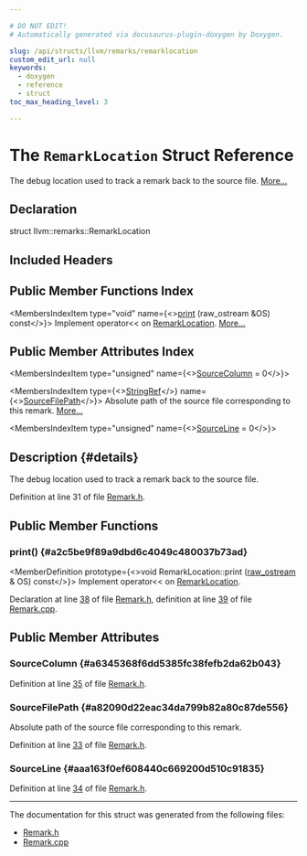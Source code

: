 ```yaml
---

# DO NOT EDIT!
# Automatically generated via docusaurus-plugin-doxygen by Doxygen.

slug: /api/structs/llvm/remarks/remarklocation
custom_edit_url: null
keywords:
  - doxygen
  - reference
  - struct
toc_max_heading_level: 3

---
```





# The `RemarkLocation` Struct Reference

<DoxygenPage pluginConfig={pluginConfig}>

The debug location used to track a remark back to the source file. <a href="#details">More...</a>

## Declaration

<CodeBlock>struct llvm::remarks::RemarkLocation</CodeBlock>

## Included Headers

<IncludesList>
<IncludesListItem
  filePath="llvm/Remarks/Remark.h"
  permalink="/docs/api/files/include/include/llvm/include/llvm/remarks/remark-h"
  isLocal="true" />
</IncludesList>

## Public Member Functions Index

<MembersIndex>

<MembersIndexItem
  type="void"
  name={<><a href="#a2c5be9f89a9dbd6c4049c480037b73ad">print</a> (raw&#95;ostream &amp;OS) const</>}>
Implement operator&lt;&lt; on <a href="/docs/api/structs/llvm/remarks/remarklocation">RemarkLocation</a>. <a href="#a2c5be9f89a9dbd6c4049c480037b73ad">More...</a>
</MembersIndexItem>

</MembersIndex>

## Public Member Attributes Index

<MembersIndex>

<MembersIndexItem
  type="unsigned"
  name={<><a href="#a6345368f6dd5385fc38fefb2da62b043">SourceColumn</a> = 0</>}>
</MembersIndexItem>

<MembersIndexItem
  type={<><a href="/docs/api/classes/llvm/stringref">StringRef</a></>}
  name={<><a href="#a82090d22eac34da799b82a80c87de556">SourceFilePath</a></>}>
Absolute path of the source file corresponding to this remark. <a href="#a82090d22eac34da799b82a80c87de556">More...</a>
</MembersIndexItem>

<MembersIndexItem
  type="unsigned"
  name={<><a href="#aaa163f0ef608440c669200d510c91835">SourceLine</a> = 0</>}>
</MembersIndexItem>

</MembersIndex>

## Description {#details}

The debug location used to track a remark back to the source file.

Definition at line 31 of file <a href="/docs/api/files/include/include/llvm/include/llvm/remarks/remark-h">Remark.h</a>.

<SectionDefinition>

## Public Member Functions

### print() {#a2c5be9f89a9dbd6c4049c480037b73ad}

<MemberDefinition
  prototype={<>void RemarkLocation::print (<a href="/docs/api/classes/llvm/raw-ostream">raw&#95;ostream</a> &amp; OS) const</>}>
Implement operator&lt;&lt; on <a href="/docs/api/structs/llvm/remarks/remarklocation">RemarkLocation</a>.

Declaration at line <a href="/docs/api/files/include/include/llvm/include/llvm/remarks/remark-h/#l00038">38</a> of file <a href="/docs/api/files/include/include/llvm/include/llvm/remarks/remark-h">Remark.h</a>, definition at line <a href="/docs/api/files/lib/lib/remarks/remark-cpp/#l00039">39</a> of file <a href="/docs/api/files/lib/lib/remarks/remark-cpp">Remark.cpp</a>.
</MemberDefinition>

</SectionDefinition>

<SectionDefinition>

## Public Member Attributes

### SourceColumn {#a6345368f6dd5385fc38fefb2da62b043}

<MemberDefinition
  prototype="unsigned llvm::remarks::RemarkLocation::SourceColumn = 0">

Definition at line <a href="/docs/api/files/include/include/llvm/include/llvm/remarks/remark-h/#l00035">35</a> of file <a href="/docs/api/files/include/include/llvm/include/llvm/remarks/remark-h">Remark.h</a>.
</MemberDefinition>

### SourceFilePath {#a82090d22eac34da799b82a80c87de556}

<MemberDefinition
  prototype="StringRef llvm::remarks::RemarkLocation::SourceFilePath">
Absolute path of the source file corresponding to this remark.

Definition at line <a href="/docs/api/files/include/include/llvm/include/llvm/remarks/remark-h/#l00033">33</a> of file <a href="/docs/api/files/include/include/llvm/include/llvm/remarks/remark-h">Remark.h</a>.
</MemberDefinition>

### SourceLine {#aaa163f0ef608440c669200d510c91835}

<MemberDefinition
  prototype="unsigned llvm::remarks::RemarkLocation::SourceLine = 0">

Definition at line <a href="/docs/api/files/include/include/llvm/include/llvm/remarks/remark-h/#l00034">34</a> of file <a href="/docs/api/files/include/include/llvm/include/llvm/remarks/remark-h">Remark.h</a>.
</MemberDefinition>

</SectionDefinition>

<hr/>

The documentation for this struct was generated from the following files:

<ul>
<li><a href="/docs/api/files/include/include/llvm/include/llvm/remarks/remark-h">Remark.h</a></li>
<li><a href="/docs/api/files/lib/lib/remarks/remark-cpp">Remark.cpp</a></li>
</ul>

</DoxygenPage>
